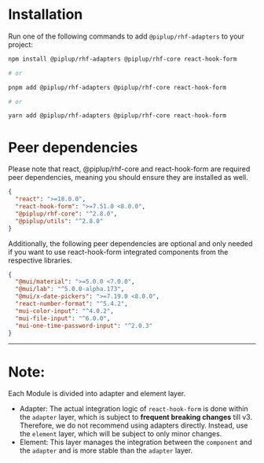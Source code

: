 
<Meta title="RHF-Adapters/Installation" />

# Installation

Run one of the following commands to add `@piplup/rhf-adapters` to your project:

```bash
npm install @piplup/rhf-adapters @piplup/rhf-core react-hook-form

# or

pnpm add @piplup/rhf-adapters @piplup/rhf-core react-hook-form

# or

yarn add @piplup/rhf-adapters @piplup/rhf-core react-hook-form
```

# Peer dependencies

Please note that react, @piplup/rhf-core and react-hook-form are required peer dependencies, meaning you should ensure they are installed as well.

```json
{
  "react": ">=18.0.0",
  "react-hook-form": ">=7.51.0 <8.0.0",
  "@piplup/rhf-core": "^2.8.0",
  "@piplup/utils": "^2.8.0"
}
```

Additionally, the following peer dependencies are optional and only needed if you want to use react-hook-form integrated components from the respective libraries.

```json
{
  "@mui/material": ">=5.0.0 <7.0.0",
  "@mui/lab": "^5.0.0-alpha.173",
  "@mui/x-date-pickers": ">=7.19.0 <8.0.0",
  "react-number-format": "^5.4.2",
  "mui-color-input": "^4.0.2",
  "mui-file-input": "^6.0.0",
  "mui-one-time-password-input": "^2.0.3"
}
```

---

# Note:

Each Module is divided into adapter and element layer.

- Adapter: The actual integration logic of `react-hook-form` is done within the `adapter` layer, which is subject to **frequent breaking changes** till v3. Therefore, we do not recommend using adapters directly. Instead, use the `element` layer, which will be subject to only minor changes.
- Element: This layer manages the integration between the `component` and the `adapter` and is more stable than the `adapter` layer.
